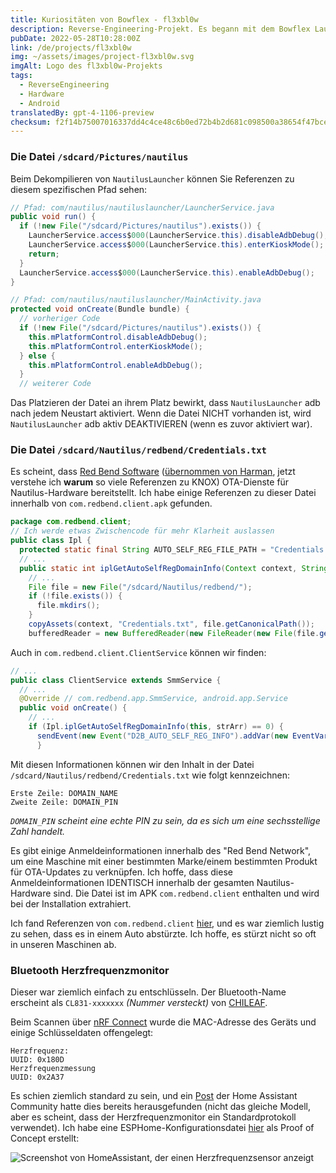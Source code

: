```yaml
---
title: Kuriositäten von Bowflex - fl3xbl0w
description: Reverse-Engineering-Projekt. Es begann mit dem Bowflex Laufband 22, wurde aber auf jede von Nautilus Inc. verkaufte Android-Maschine (Nautilus, Bowflex, Schwinn) verallgemeinert.
pubDate: 2022-05-28T10:28:00Z
link: /de/projects/fl3xbl0w
img: ~/assets/images/project-fl3xbl0w.svg
imgAlt: Logo des fl3xbl0w-Projekts
tags:
  - ReverseEngineering
  - Hardware
  - Android
translatedBy: gpt-4-1106-preview
checksum: f2f14b75007016337dd4c4ce48c6b0ed72b4b2d681c098500a38654f47bce39e
---
```



### Die Datei `/sdcard/Pictures/nautilus`

Beim Dekompilieren von `NautilusLauncher` können Sie Referenzen zu diesem spezifischen Pfad sehen:

```java
// Pfad: com/nautilus/nautiluslauncher/LauncherService.java
public void run() {
  if (!new File("/sdcard/Pictures/nautilus").exists()) {
    LauncherService.access$000(LauncherService.this).disableAdbDebug();
    LauncherService.access$000(LauncherService.this).enterKioskMode();
    return;
  }
  LauncherService.access$000(LauncherService.this).enableAdbDebug();
}
```

```java
// Pfad: com/nautilus/nautiluslauncher/MainActivity.java
protected void onCreate(Bundle bundle) {
  // vorheriger Code
  if (!new File("/sdcard/Pictures/nautilus").exists()) {
    this.mPlatformControl.disableAdbDebug();
    this.mPlatformControl.enterKioskMode();
  } else {
    this.mPlatformControl.enableAdbDebug();
  }
  // weiterer Code
```

Das Platzieren der Datei an ihrem Platz bewirkt, dass `NautilusLauncher` adb nach jedem Neustart aktiviert. Wenn die Datei NICHT vorhanden ist, wird `NautilusLauncher` adb aktiv DEAKTIVIEREN (wenn es zuvor aktiviert war).

### Die Datei `/sdcard/Nautilus/redbend/Credentials.txt`

Es scheint, dass [Red Bend Software](https://en.wikipedia.org/wiki/Red_Bend_Software) ([übernommen von Harman](https://news.harman.com/releases/harman-completes-acquisition-of-redbend), jetzt verstehe ich **warum** so viele Referenzen zu KNOX) OTA-Dienste für Nautilus-Hardware bereitstellt. Ich habe einige Referenzen zu dieser Datei innerhalb von `com.redbend.client.apk` gefunden.

```java
package com.redbend.client;
// Ich werde etwas Zwischencode für mehr Klarheit auslassen
public class Ipl {
  protected static final String AUTO_SELF_REG_FILE_PATH = "Credentials.txt";
  // ...
  public static int iplGetAutoSelfRegDomainInfo(Context context, String[] strArr) {
    // ...
    File file = new File("/sdcard/Nautilus/redbend/");
    if (!file.exists()) {
      file.mkdirs();
    }
    copyAssets(context, "Credentials.txt", file.getCanonicalPath());
    bufferedReader = new BufferedReader(new FileReader(new File(file.getAbsoluteFile(), "Credentials.txt")));

```

Auch in `com.redbend.client.ClientService` können wir finden:

```java
// ...
public class ClientService extends SmmService {
  // ...
  @Override // com.redbend.app.SmmService, android.app.Service
  public void onCreate() {
    // ...
    if (Ipl.iplGetAutoSelfRegDomainInfo(this, strArr) == 0) {
      sendEvent(new Event("D2B_AUTO_SELF_REG_INFO").addVar(new EventVar("DMA_VAR_AUTO_SELF_REG_DOMAIN_NAME", strArr[0])).addVar(new EventVar("DMA_VAR_AUTO_SELF_REG_DOMAIN_PIN", strArr[1])));
      }
```

Mit diesen Informationen können wir den Inhalt in der Datei `/sdcard/Nautilus/redbend/Credentials.txt` wie folgt kennzeichnen:

```
Erste Zeile: DOMAIN_NAME
Zweite Zeile: DOMAIN_PIN
```

_`DOMAIN_PIN` scheint eine echte PIN zu sein, da es sich um eine sechsstellige Zahl handelt._

Es gibt einige Anmeldeinformationen innerhalb des "Red Bend Network", um eine Maschine mit einer bestimmten Marke/einem bestimmten Produkt für OTA-Updates zu verknüpfen. Ich hoffe, dass diese Anmeldeinformationen IDENTISCH innerhalb der gesamten Nautilus-Hardware sind. Die Datei ist im APK `com.redbend.client` enthalten und wird bei der Installation extrahiert.

Ich fand Referenzen von `com.redbend.client` [hier](https://www.mdxers.org/threads/com-redbend-clent-has-stopped.175897/), und es war ziemlich lustig zu sehen, dass es in einem Auto abstürzte. Ich hoffe, es stürzt nicht so oft in unseren Maschinen ab.

### Bluetooth Herzfrequenzmonitor

Dieser war ziemlich einfach zu entschlüsseln. Der Bluetooth-Name erscheint als `CL831-xxxxxxx` _(Nummer versteckt)_ von [CHILEAF](https://www.chileaf.com/copy-cl830-health-monitor-armband-heart-rate-monitor-product/).

Beim Scannen über [nRF Connect](https://www.nordicsemi.com/Products/Development-tools/nRF-Connect-for-mobile) wurde die MAC-Adresse des Geräts und einige Schlüsseldaten offengelegt:

```
Herzfrequenz:
UUID: 0x180D
Herzfrequenzmessung
UUID: 0x2A37
```

Es schien ziemlich standard zu sein, und ein [Post](https://community.home-assistant.io/t/ble-heartrate-monitor/300354/39) der Home Assistant Community hatte dies bereits herausgefunden (nicht das gleiche Modell, aber es scheint, dass der Herzfrequenzmonitor ein Standardprotokoll verwendet). Ich habe eine ESPHome-Konfigurationsdatei [hier](https://github.com/barrenechea/esphome-config-files/blob/master/bowflex-hr-monitor.yaml) als Proof of Concept erstellt:

<Image
  src={HomeAssistantSensor}
  alt="Screenshot von HomeAssistant, der einen Herzfrequenzsensor anzeigt"
  format="webp"
/>
